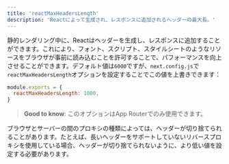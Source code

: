 ```yaml
---
title: 'reactMaxHeadersLength'
description: 'Reactによって生成され、レスポンスに追加されるヘッダーの最大長。'
---
```


静的レンダリング中に、Reactはヘッダーを生成し、レスポンスに追加することができます。これにより、フォント、スクリプト、スタイルシートのようなリソースをブラウザが事前に読み込むことを許可することで、パフォーマンスを向上させることができます。デフォルト値は`6000`ですが、`next.config.js`で`reactMaxHeadersLength`オプションを設定することでこの値を上書きできます：

```js filename="next.config.js"
module.exports = {
  reactMaxHeadersLength: 1000,
}
```

> **Good to know**: このオプションはApp Routerでのみ使用できます。

ブラウザとサーバーの間のプロキシの種類によっては、ヘッダーが切り捨てられることがあります。たとえば、長いヘッダーをサポートしていないリバースプロキシを使用している場合、ヘッダーが切り捨てられないように、より低い値を設定する必要があります。